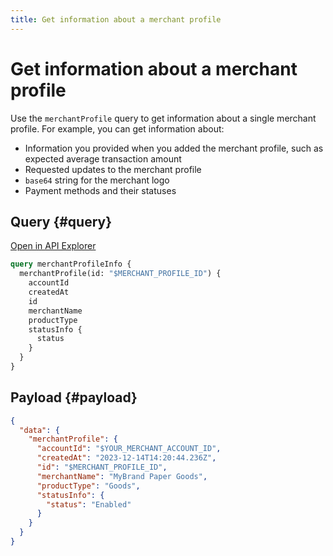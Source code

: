 ```yaml
---
title: Get information about a merchant profile
---
```


# Get information about a merchant profile

Use the `merchantProfile` query to get information about a single merchant profile.
For example, you can get information about:

- Information you provided when you added the merchant profile, such as expected average transaction amount
- Requested updates to the merchant profile
- `base64` string for the merchant logo
- Payment methods and their statuses

## Query {#query}

<a href="https://explorer.swan.io?query=cXVlcnkgbWVyY2hhbnRQcm9maWxlSW5mbyB7CiAgbWVyY2hhbnRQcm9maWxlKGlkOiAiJE1FUkNIQU5UX1BST0ZJTEVfSUQiKSB7CiAgICBhY2NvdW50SWQKICAgIGNyZWF0ZWRBdAogICAgaWQKICAgIG1lcmNoYW50TmFtZQogICAgcHJvZHVjdFR5cGUKICAgIHN0YXR1c0luZm8gewogICAgICBzdGF0dXMKICAgIH0KICB9Cn0K&tab=api" className="explorer-badge">Open in API Explorer</a>

```graphql {} showLineNumbers
query merchantProfileInfo {
  merchantProfile(id: "$MERCHANT_PROFILE_ID") {
    accountId
    createdAt
    id
    merchantName
    productType
    statusInfo {
      status
    }
  }
}
```

## Payload {#payload}

```json {} showLineNumbers
{
  "data": {
    "merchantProfile": {
      "accountId": "$YOUR_MERCHANT_ACCOUNT_ID",
      "createdAt": "2023-12-14T14:20:44.236Z",
      "id": "$MERCHANT_PROFILE_ID",
      "merchantName": "MyBrand Paper Goods",
      "productType": "Goods",
      "statusInfo": {
        "status": "Enabled"
      }
    }
  }
}
```